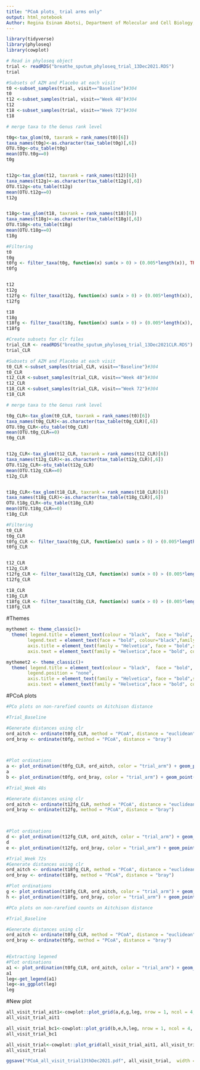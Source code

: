 ```yaml
---
title: "PCoA plots_ trial arms only"
output: html_notebook
Author: Regina Esinam Abotsi, Department of Molecular and Cell Biology, University of Cape Town, South Africa.
---
```



```r
library(tidyverse)
library(phyloseq)
library(cowplot)
```


```r
# Read in phyloseq object
trial <- readRDS("breathe_sputum_phyloseq_trial_13Dec2021.RDS")
trial

#Subsets of AZM and Placebo at each visit
t0 <-subset_samples(trial, visit=="Baseline")#304
t0
t12 <-subset_samples(trial, visit=="Week 48")#304
t12
t18 <-subset_samples(trial, visit=="Week 72")#304
t18


```


```r
# merge taxa to the Genus rank level

t0g<-tax_glom(t0, taxrank = rank_names(t0)[6])
taxa_names(t0g)<-as.character(tax_table(t0g)[,6])
OTU.t0g<-otu_table(t0g)
mean(OTU.t0g==0)
t0g


t12g<-tax_glom(t12, taxrank = rank_names(t12)[6])
taxa_names(t12g)<-as.character(tax_table(t12g)[,6])
OTU.t12g<-otu_table(t12g)
mean(OTU.t12g==0)
t12g


t18g<-tax_glom(t18, taxrank = rank_names(t18)[6])
taxa_names(t18g)<-as.character(tax_table(t18g)[,6])
OTU.t18g<-otu_table(t18g)
mean(OTU.t18g==0)
t18g

```



```r
#Filtering
t0
t0g
t0fg <- filter_taxa(t0g, function(x) sum(x > 0) > (0.005*length(x)), TRUE)   #removing species not seen > 1/2% of samples
t0fg


t12
t12g
t12fg <- filter_taxa(t12g, function(x) sum(x > 0) > (0.005*length(x)), TRUE)   #removing species not seen > 1/2% of samples
t12fg

t18
t18g
t18fg <- filter_taxa(t18g, function(x) sum(x > 0) > (0.005*length(x)), TRUE)   #removing species not seen > 1/2% of samples
t18fg

```




```r
#Create subsets for clr files
trial_CLR <- readRDS("breathe_sputum_phyloseq_trial_13Dec2021CLR.RDS") #created using the clr transformed data sent by Yao labelled "clr_trans_yx.csv
trial_CLR

#Subsets of AZM and Placebo at each visit
t0_CLR <-subset_samples(trial_CLR, visit=="Baseline")#304
t0_CLR
t12_CLR <-subset_samples(trial_CLR, visit=="Week 48")#304
t12_CLR
t18_CLR <-subset_samples(trial_CLR, visit=="Week 72")#304
t18_CLR


```

```r

# merge taxa to the Genus rank level

t0g_CLR<-tax_glom(t0_CLR, taxrank = rank_names(t0)[6])
taxa_names(t0g_CLR)<-as.character(tax_table(t0g_CLR)[,6])
OTU.t0g_CLR<-otu_table(t0g_CLR)
mean(OTU.t0g_CLR==0)
t0g_CLR


t12g_CLR<-tax_glom(t12_CLR, taxrank = rank_names(t12_CLR)[6])
taxa_names(t12g_CLR)<-as.character(tax_table(t12g_CLR)[,6])
OTU.t12g_CLR<-otu_table(t12g_CLR)
mean(OTU.t12g_CLR==0)
t12g_CLR


t18g_CLR<-tax_glom(t18_CLR, taxrank = rank_names(t18_CLR)[6])
taxa_names(t18g_CLR)<-as.character(tax_table(t18g_CLR)[,6])
OTU.t18g_CLR<-otu_table(t18g_CLR)
mean(OTU.t18g_CLR==0)
t18g_CLR


```



```r
#Filtering
t0_CLR
t0g_CLR
t0fg_CLR <- filter_taxa(t0g_CLR, function(x) sum(x > 0) > (0.005*length(x)), TRUE)   #removing species not seen > 1/2% of samples
t0fg_CLR


t12_CLR
t12g_CLR
t12fg_CLR <- filter_taxa(t12g_CLR, function(x) sum(x > 0) > (0.005*length(x)), TRUE)   #removing species not seen > 1/2% of samples
t12fg_CLR

t18_CLR
t18g_CLR
t18fg_CLR <- filter_taxa(t18g_CLR, function(x) sum(x > 0) > (0.005*length(x)), TRUE)   #removing species not seen > 1/2% of samples
t18fg_CLR

```


#Themes

```r
mythemet <- theme_classic()+ 
  theme( legend.title = element_text(colour = "black",  face = "bold", family = "Helvetica",size = (19)), 
        legend.text = element_text(face = "bold", colour="black",family = "Helvetica",size = (17) ),
        axis.title = element_text(family = "Helvetica", face = "bold",size = (19), colour = "black"),
        axis.text = element_text(family = "Helvetica",face = "bold", colour = "black", size = (17))) 
```


```r
mythemet2 <- theme_classic()+ 
  theme( legend.title = element_text(colour = "black",  face = "bold", family = "Helvetica",size = (19)), 
        legend.position = "none",
        axis.title = element_text(family = "Helvetica", face = "bold",size = (19), colour = "black"),
        axis.text = element_text(family = "Helvetica",face = "bold", colour = "black", size = (17))) 
```




#PCoA plots

```r
#PCo plots on non-rarefied counts on Aitchison distance

#Trial_Baseline

#Generate distances using clr
ord_aitch <- ordinate(t0fg_CLR, method = "PCoA", distance = "euclidean") 
ord_bray <- ordinate(t0fg, method = "PCoA", distance = "bray") 

  

#Plot ordinations
a <- plot_ordination(t0fg_CLR, ord_aitch, color = "trial_arm") + geom_point(size = 2)+ stat_ellipse(aes(group = trial_arm), linetype = 2)+mythemet2+scale_color_manual(values=c("#450b70", "#957f07"))
a
b <- plot_ordination(t0fg, ord_bray, color = "trial_arm") + geom_point(size = 2)+ stat_ellipse(aes(group = trial_arm), linetype = 2)+mythemet2+scale_color_manual(values=c("#450b70", "#957f07"))

```

```r
#Trial_Week 48s

#Generate distances using clr
ord_aitch <- ordinate(t12fg_CLR, method = "PCoA", distance = "euclidean") 
ord_bray <- ordinate(t12fg, method = "PCoA", distance = "bray") 

  

#Plot ordinations
d <- plot_ordination(t12fg_CLR, ord_aitch, color = "trial_arm") + geom_point(size = 2)+ stat_ellipse(aes(group = trial_arm), linetype = 2)+mythemet2+scale_color_manual(values=c("#450b70", "#957f07"))
d
e <- plot_ordination(t12fg, ord_bray, color = "trial_arm") + geom_point(size = 2)+ stat_ellipse(aes(group = trial_arm), linetype = 2)+mythemet2+scale_color_manual(values=c("#450b70", "#957f07"))


```

```r
#Trial_Week 72s
#Generate distances using clr
ord_aitch <- ordinate(t18fg_CLR, method = "PCoA", distance = "euclidean") 
ord_bray <- ordinate(t18fg, method = "PCoA", distance = "bray") 

#Plot ordinations
g <- plot_ordination(t18fg_CLR, ord_aitch, color = "trial_arm") + geom_point(size = 2)+ stat_ellipse(aes(group = trial_arm), linetype = 2)+mythemet2+scale_color_manual(values=c("#450b70", "#957f07"))
h <- plot_ordination(t18fg, ord_bray, color = "trial_arm") + geom_point(size = 2)+ stat_ellipse(aes(group = trial_arm), linetype = 2)+mythemet2+scale_color_manual(values=c("#450b70", "#957f07"))

```



```r
#PCo plots on non-rarefied counts on Aitchison distance

#Trial_Baseline

#Generate distances using clr
ord_aitch <- ordinate(t0fg_CLR, method = "PCoA", distance = "euclidean") 
ord_bray <- ordinate(t0fg, method = "PCoA", distance = "bray") 

  
#Extracting legened
#Plot ordinations
a1 <- plot_ordination(t0fg_CLR, ord_aitch, color = "trial_arm") + geom_point(size = 2)+ stat_ellipse(aes(group = trial_arm), linetype = 2)+mythemet +scale_color_manual(values=c("#450b70", "#957f07"))
a1
leg<-get_legend(a1)
leg<-as_ggplot(leg)
leg
```


#New plot

```r
all_visit_trial_ait1<-cowplot::plot_grid(a,d,g,leg, nrow = 1, ncol = 4, scale = .9, vjust=1, labels = c("Baseline", "Week 48", "Week 72"),label_size = 20, label_fontfamily = "Helvetica", rel_widths = c(2,2,2,1), rel_heights = c(2,2,2,1))
all_visit_trial_ait1
```

```r
all_visit_trial_bc1<-cowplot::plot_grid(b,e,h,leg, nrow = 1, ncol = 4, scale = .9, vjust=1, labels = c("Baseline", "Week 48", "Week 72"),label_size = 20, label_fontfamily = "Helvetica",rel_widths = c(2,2,2,1), rel_heights = c(2,2,2,1))
all_visit_trial_bc1
```

```r
all_visit_trial<-cowplot::plot_grid(all_visit_trial_ait1, all_visit_trial_bc1, nrow = 2, ncol = 1, scale = .85, vjust=c(1.5,0.5), labels = c("A) Aitchison distance", "B) Bray-Curtis distance"),label_size = 25, label_fontfamily = "Helvetica", label_colour = "dark blue")
all_visit_trial

ggsave("PCoA_all_visit_trial13thDec2021.pdf", all_visit_trial,  width = 60, height = 50, units = "cm")
```
